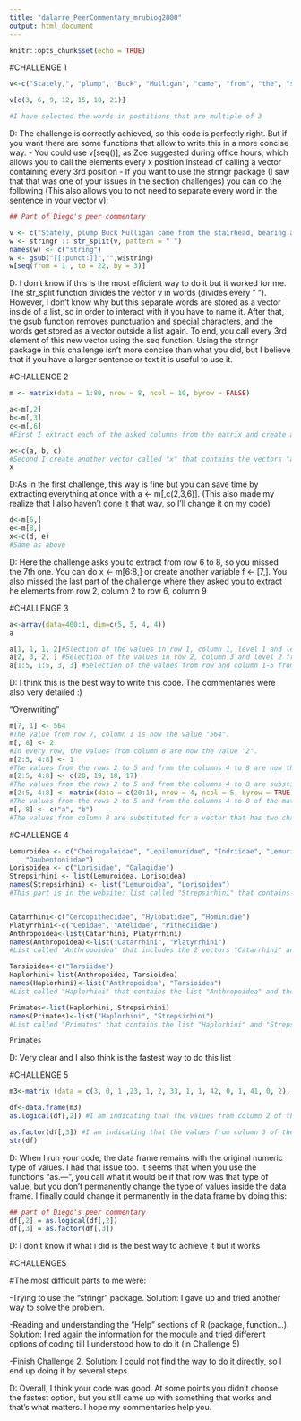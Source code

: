 ```yaml
---
title: "dalarre_PeerCommentary_mrubiog2000"
output: html_document
---
```


```r
knitr::opts_chunk$set(echo = TRUE)
```


#CHALLENGE 1

```r
v<-c("Stately,", "plump", "Buck", "Mulligan", "came", "from", "the", "stairhead,", "bearing", "a", "bowl", "of", "lather", "on", "which", "a", "mirror", "and", "a",  "razor", "lay", "crossed.")

v[c(3, 6, 9, 12, 15, 18, 21)]

#I have selected the words in postitions that are multiple of 3
```

D: The challenge is correctly achieved, so this code is perfectly right. But if you want there are some functions that allow to write this in a more concise way.
    - You could use v[seq()], as Zoe suggested during office hours, which allows you to call the elements every x position instead of calling a vector containing every 3rd position
    - If you want to use the stringr package (I saw that that was one of your issues in the section challenges) you can do the following (This also allows you to not need to separate every word in the sentence in your vector v):

```r
## Part of Diego's peer commentary

v <- c("Stately, plump Buck Mulligan came from the stairhead, bearing a bowl of lather on which a mirror and a razor lay crossed.")
w <- stringr :: str_split(v, pattern = " ")
names(w) <- c("string")
w <- gsub("[[:punct:]]","",w$string)
w[seq(from = 1 , to = 22, by = 3)]

```
D: I don't know if this is the most efficient way to do it but it worked for me. The str_split function divides the vector v in words (divides every " "). However, I don't know why but this separate words are stored as a vector inside of a list, so in order to interact with it you have to name it. After that, the gsub function removes punctuation and special characters, and the words get stored as a vector outside a list again. To end, you call every 3rd element of this new vector using the seq function.
Using the stringr package in this challenge isn't more concise than what you did, but I believe that if you have a larger sentence or text it is useful to use it.


#CHALLENGE 2

```r
m <- matrix(data = 1:80, nrow = 8, ncol = 10, byrow = FALSE)

a<-m[,2]
b<-m[,3]
c<-m[,6]
#First I extract each of the asked columns from the matrix and create a vector with the values of each column.

x<-c(a, b, c)
#Second I create another vector called "x" that contains the vectors "a", "b" and "c".
x
```

D:As in the first challenge, this way is fine but you can save time by extracting everything at once with a <- m[,c(2,3,6)]. (This also made my realize that I also haven't done it that way, so I'll change it on my code)

```r
d<-m[6,]
e<-m[8,]
x<-c(d, e)
#Same as above
```

D: Here the challenge asks you to extract from row 6 to 8, so you missed the 7th one. You can do x <- m[6:8,] or create another variable f <- [7,].
You also missed the last part of the challenge where they asked you to extract he elements from row 2, column 2 to row 6, column 9 

#CHALLENGE 3

```r
a<-array(data=400:1, dim=c(5, 5, 4, 4))
a

a[1, 1, 1, 2]#Slection of the values in row 1, column 1, level 1 and level set 2.
a[2, 3, 2, ] #Selection of the values in row 2, column 3 and level 2 from every level set.
a[1:5, 1:5, 3, 3] #Selection of the values from row and column 1-5 from level 3 of the level set 3.
```

D: I think this is the best way to write this code. The commentaries were also very detailed :)

"Overwriting" 

```r
m[7, 1] <- 564
#The value from row 7, column 1 is now the value "564".
m[, 8] <- 2
#In every row, the values from column 8 are now the value "2".
m[2:5, 4:8] <- 1
#The values from the rows 2 to 5 and from the columns 4 to 8 are now the value "1".
m[2:5, 4:8] <- c(20, 19, 18, 17)
#The values from the rows 2 to 5 and from the columns 4 to 8 are substitued for the values from vector "c".
m[2:5, 4:8] <- matrix(data = c(20:1), nrow = 4, ncol = 5, byrow = TRUE)
#The values from the rows 2 to 5 and from the columns 4 to 8 of the matrix called "m" are substituted for the values from a new matrix called "matrix" with 4 rows and 5 columns. "matrix" contains values from 20 to 1 (descending order) ordered by rows.
m[, 8] <- c("a", "b")
#The values from column 8 are substituted for a vector that has two characters: "a" and "b". As there are 8 rows in the matrix and the vector only contains 2 values, "a" and "b" are repeated.
```


#CHALLENGE 4

```r
Lemuroidea <- c("Cheirogaleidae", "Lepilemuridae", "Indriidae", "Lemuridae",
    "Daubentoniidae")
Lorisoidea <- c("Lorisidae", "Galagidae")
Strepsirhini <- list(Lemuroidea, Lorisoidea)
names(Strepsirhini) <- list("Lemuroidea", "Lorisoidea")
#This part is in the website: list called "Strepsirhini" that contains the vectors "Lemuroidea" and "Lorisoidea"


Catarrhini<-c("Cercopithecidae", "Hylobatidae", "Hominidae")
Platyrrhini<-c("Cebidae", "Atelidae", "Pitheciidae")
Anthropoidea<-list(Catarrhini, Platyrrhini)
names(Anthropoidea)<-list("Catarrhini", "Platyrrhini")
#List called "Anthropoidea" that includes the 2 vectors "Catarrhini" and "Platyrrhini".

Tarsioidea<-c("Tarsiidae")
Haplorhini<-list(Anthropoidea, Tarsioidea)
names(Haplorhini)<-list("Anthropoidea", "Tarsioidea")
#List called "Haplorhini" that contains the list "Anthropoidea" and the vector "Tarsioidea".

Primates<-list(Haplorhini, Strepsirhini)
names(Primates)<-list("Haplorhini", "Strepsirhini")
#List called "Primates" that contains the list "Haplorhini" and "Strepsirhini".

Primates
```
D: Very clear and I also think is the fastest way to do this list


#CHALLENGE 5

```r
m3<-matrix (data = c(3, 0, 1 ,23, 1, 2, 33, 1, 1, 42, 0, 1, 41, 0, 2), nrow=5, ncol=3, byrow=TRUE)

df<-data.frame(m3)
as.logical(df[,2]) #I am indicating that the values from column 2 of the data frame become logical values.

as.factor(df[,3]) #I am indicating that the values from column 3 of the data frame become factor values (1 or 2).
str(df)
```
D: When I run your code, the data frame remains with the original numeric type of values. I had that issue too. It seems that when you use the functions "as.---", you call what it would be if that row was that type of value, but you don't permanently change the type of values inside the data frame. I finally could change it permanently in the data frame by doing this:

```r
## part of Diego's peer commentary
df[,2] = as.logical(df[,2])
df[,3] = as.factor(df[,3])
```

D: I don't know if what i did is the best way to achieve it but it works

#CHALLENGES

#The most difficult parts to me were:
  
  -Trying to use the "stringr" package. Solution: I gave up and tried another way to solve the problem.
  
  -Reading and understanding the "Help" sections of R (package, function...). Solution: I red again the information for the module and tried different options of coding till I understood how to do it (in Challenge 5)
  
  -Finish Challenge 2. Solution: I could not find the way to do it directly, so I end up doing it by several steps.

D: Overall, I think your code was good. At some points you didn't choose the fastest option, but you still came up with something that works and that's what matters. I hope my commentaries help you.
  

